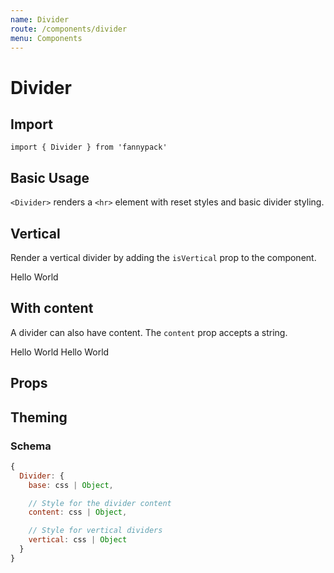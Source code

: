 ```yaml
---
name: Divider
route: /components/divider
menu: Components
---
```



# Divider

## Import

`import { Divider } from 'fannypack'`

## Basic Usage

`<Divider>` renders a `<hr>` element with reset styles and basic divider styling.

<Playground>
  <Divider />
</Playground>

## Vertical

Render a vertical divider by adding the `isVertical` prop to the component.

<Playground>
  <Flex>
    Hello
    <Divider isVertical />
    World
  </Flex>
</Playground>

## With content

A divider can also have content. The `content` prop accepts a string.

<Playground>
  <Flex alignItems="center" height="50px">
    Hello
    <Divider content="or" isVertical />
    World
  </Flex>
  <Box textAlign="center" marginTop="4x">
    Hello
    <Divider content="or" />
    World
  </Box>
</Playground>

## Props

<PropsTable component={Divider} />

## Theming

### Schema

```jsx
{
  Divider: {
    base: css | Object,

    // Style for the divider content
    content: css | Object,

    // Style for vertical dividers
    vertical: css | Object
  }
}
```
